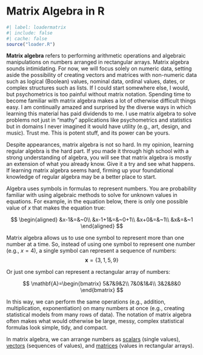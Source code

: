 
# Matrix Algebra in R

```r
#| label: loadermatrix
#| include: false
#| cache: false
source("loader.R")
```



[**Matrix algebra** refers to performing arithmetic operations and algebraic manipulations on numbers arranged in rectangular arrays.]{.defword .column-margin} [Matrix algebra]{.defword} sounds intimidating. [For now, we will focus solely on numeric data, setting aside the possibility of creating vectors and matrices with non-numeric data such as logical (Boolean) values, nominal data, ordinal values, dates, or complex structures such as lists.]{.column-margin} If I could start somewhere else, I would, but psychometrics is too painful without matrix notation. Spending time to become familiar with matrix algebra makes a lot of otherwise difficult things easy. I am continually amazed and surprised by the diverse ways in which learning this material has paid dividends to me. I use matrix algebra to solve problems not just in "mathy" applications like psychometrics and statistics but in domains I never imagined it would have utility (e.g., art, design, and music). Trust me. This is potent stuff, and its power can be yours.

Despite appearances, matrix algebra is not so hard. In my opinion, learning regular algebra is the hard part. If you made it through high school with a strong understanding of algebra, you will see that matrix algebra is mostly an extension of what you already know. Give it a try and see what happens. If learning matrix algebra seems hard, firming up your foundational knowledge of regular algebra may be a better place to start.

Algebra uses symbols in formulas to represent numbers. You are probability familiar with using algebraic methods to solve for unknown values in equations. For example, in the equation below, there is only one possible value of $x$ that makes the equation true:

$$
\begin{aligned}
&x-1&=&~0\\
&x-1+1&=&~0+1\\
&x+0&=&~1\\
&x&=&~1
\end{aligned}
$$

Matrix algebra allows us to use one symbol to represent more than one number at a time. So, instead of using one symbol to represent one number (e.g., $x=4$), a single symbol can represent a sequence of numbers:
$$\mathbf{x}=\{3,1,5,9\}$$

Or just one symbol can represent a rectangular array of numbers:

$$
\mathbf{A}=\begin{bmatrix}
5&7&9&2\\
7&0&1&4\\
3&2&8&0
\end{bmatrix}
$$


In this way, we can perform the same operations (e.g., addition, multiplication, exponentiation) on many numbers at once (e.g., creating statistical models from many rows of data). The notation of matrix algebra often makes what would otherwise be large, messy, complex statistical formulas look simple, tidy, and compact.



In matrix algebra, we can arrange numbers as [scalars](scalars.qmd) (single values), [vectors](vectors.qmd) (sequences of values), and [matrices](matrices.qmd) (values in rectangular arrays).






